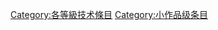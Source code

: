 {{catmore1|[[WikiProject:技术|WikiProject:技术]]}}
{{Articles by Quality|topic=技术|project=技术|format=TOC}}
{{empty category}}

[[Category:各等級技术條目|Category:各等級技术條目]]
[[Category:小作品级条目|Category:小作品级条目]]